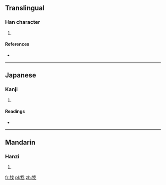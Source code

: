 ==Translingual==

===Han character===
{{Han char|rn=93|rad=牛|as=04|sn=8|four=|canj=竹手戈 (HQI), X竹手戈 (XHQI)}}

# {{defn|Han|sort=牛04}}

====References====
* {{Han ref|kx=0699.111|dkj=19962|dj=1112.020|hdz=31803.090|uh=726B|ud=29291}}

----

==Japanese==

===Kanji===
{{ja-kanji|grade=|rs=牛04}}

# {{defn|Japanese|sort=牛04}}

====Readings====
* {{ja-readings|on=[[か]] (ka), [[ばつ]] (batsu)|kun=[[きる]] (kiru)}}

----

==Mandarin==

===Hanzi===
{{cmn-hanzi|pin=[[gē]] ([[ge1]])|wg=ko<sup>1</sup>}}

# {{defn|Mandarin|sort=牛04}}

[[fr:牫]]
[[pl:牫]]
[[zh:牫]]